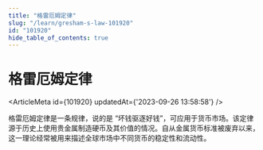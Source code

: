 ```yaml
---
title: "格雷厄姆定律"
slug: "/learn/gresham-s-law-101920"
id: "101920"
hide_table_of_contents: true
---
```



# 格雷厄姆定律

<ArticleMeta id={101920} updatedAt={'2023-09-26 13:58:58'} />
<div className='border-solid border-b border-t-0 my-4 border-[var(--ifm-color-gray-300)]' />

格雷厄姆定律是一条规律，说的是 “坏钱驱逐好钱”，可应用于货币市场。该定律源于历史上使用贵金属制造硬币及其价值的情况。自从金属货币标准被废弃以来，这一理论经常被用来描述全球市场中不同货币的稳定性和流动性。
